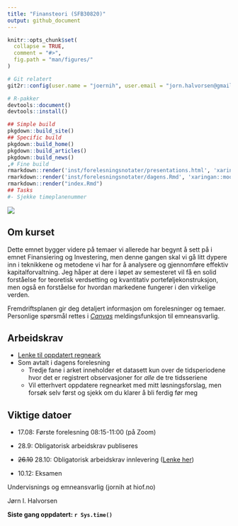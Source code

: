 ```yaml
---
title: "Finansteori (SFB30820)"
output: github_document
---
```


<!-- README.md is generated from README.Rmd. Please edit that file -->

```r
knitr::opts_chunk$set(
  collapse = TRUE,
  comment = "#>",
  fig.path = "man/figures/"
)
```

```r
# Git relatert
git2r::config(user.name = "joernih", user.email = "jorn.halvorsen@gmail.com")
```

```r
# R-pakker
devtools::document()
devtools::install()
```

```r
## Simple build
pkgdown::build_site()
## Specific build
pkgdown::build_home()
pkgdown::build_articles()
pkgdown::build_news()
,# Fine build
rmarkdown::render('inst/forelesningsnotater/presentations.html', 'xaringan::moon_reader')
rmarkdown::render('inst/forelesningsnotater/dagens.Rmd', 'xaringan::moon_reader')
rmarkdown::render("index.Rmd")
## Tasks
#- Sjekke timeplanenummer
```

![](man/figures/01_finans.jpg)

## Om kurset

Dette emnet bygger videre på temaer vi allerede har begynt å sett på i emnet Finansiering og Investering, men denne gangen skal vi gå litt dypere inn i teknikkene og metodene vi har for å analysere og gjennomføre effektiv kapitalforvaltning. Jeg håper at dere i løpet av semesteret vil få en solid forståelse for teoretisk verdsetting og kvantitativ porteføljekonstruksjon, men også en forståelse for hvordan markedene fungerer i den virkelige verden.

Fremdriftsplanen gir deg detaljert informasjon om forelesninger og temaer. Personlige spørsmål rettes i [*Canvas*]() meldingsfunksjon til emneansvarlig. 

## Arbeidskrav

- [Lenke til oppdatert regneark](https://docs.google.com/spreadsheets/d/1RBtpzzrAY5OIzlgBSLfzGvJeHmMJxMC_cEl3rOXV4m8/edit?usp=sharing)
- Som avtalt i dagens forelesning
	- Tredje fane i arket inneholder et datasett kun over de tidsperiodene  hvor det er registrert observasjoner for *alle* de tre tidsseriene
	- Vil etterhvert oppdatere regnearket med mitt løsningsforslag, men forsøk selv først og sjekk om du klarer å bli ferdig før meg

## Viktige datoer 

- 17.08: Første forelesning 08:15-11:00 (på Zoom)

- 28.9: Obligatorisk arbeidskrav publiseres

- ~~26.10~~ 28.10: Obligatorisk arbeidskrav innlevering ([Lenke her](https://hiof.instructure.com/courses/5156/assignments/23144))

- 10.12: Eksamen

Undervisnings og emneansvarlig (jornih at hiof.no)

Jørn I. Halvorsen

**Siste gang oppdatert: `r Sys.time()`**

